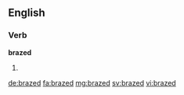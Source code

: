 ==English==

===Verb===
'''brazed'''

# {{en-past of|braze}}

[[de:brazed]]
[[fa:brazed]]
[[mg:brazed]]
[[sv:brazed]]
[[vi:brazed]]